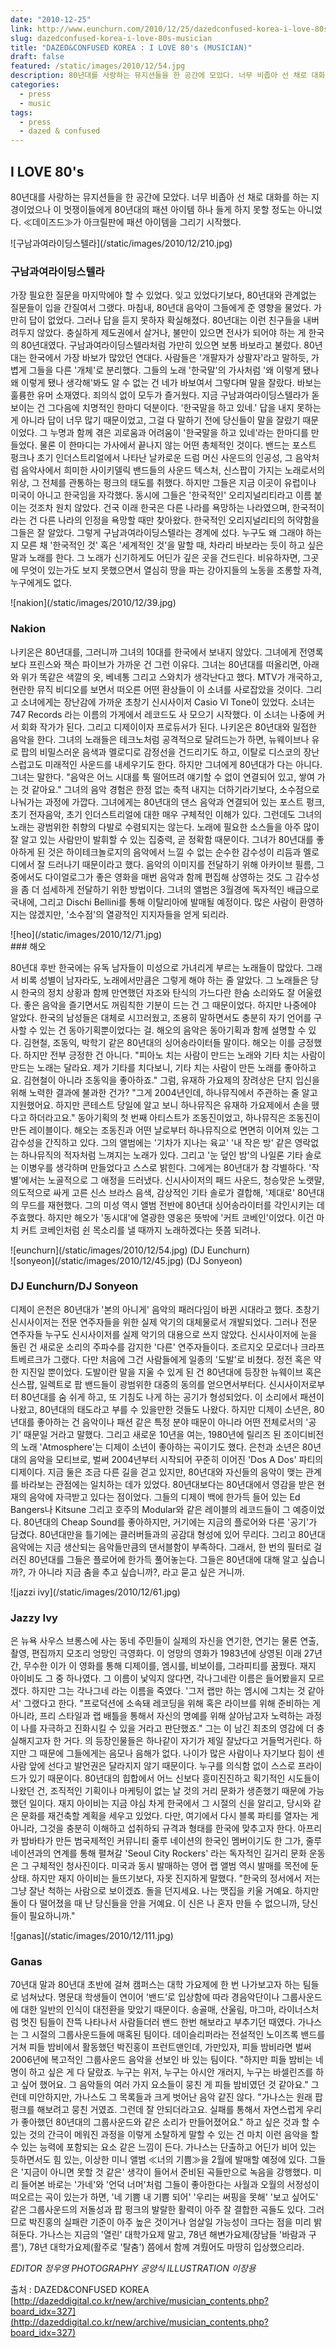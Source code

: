 ```yaml
---
date: "2010-12-25"
link: http://www.eunchurn.com/2010/12/25/dazedconfused-korea-i-love-80s-musician/
slug: dazedconfused-korea-i-love-80s-musician
title: "DAZED&CONFUSED KOREA : I LOVE 80's (MUSICIAN)"
draft: false
featured: /static/images/2010/12/54.jpg
description: 80년대를 사랑하는 뮤지션들을 한 공간에 모았다. 너무 비좁아 선 채로 대화를 하는 지경이었으나 이 멋쟁이들에게 80년대의 패션 아이템 하나 들게 하지 못할 정도는 아니었다. ≪데이즈드≫가 아크릴판에 패션 아이템을 그리기 시작했다.
categories:
  - press
  - music
tags:
  - press
  - dazed & confused
---
```


## I LOVE 80's

80년대를 사랑하는 뮤지션들을 한 공간에 모았다. 너무 비좁아 선 채로 대화를 하는 지경이었으나 이 멋쟁이들에게 80년대의 패션 아이템 하나 들게 하지 못할 정도는 아니었다. ≪데이즈드≫가 아크릴판에 패션 아이템을 그리기 시작했다.

<div className="container flex justify-center">
  ![구남과여라이딩스텔라](/static/images/2010/12/210.jpg)
</div>

### 구남과여라이딩스텔라

가장 필요한 질문을 마지막에야 할 수 있었다. 잊고 있었다기보다, 80년대와 관계없는 질문들이 입을 간질여서 그랬다. 마침내, 80년대 음악이 그들에게 준 영향을 물었다. 가만히 답이 없었다. 그러나 답을 듣지 못하자 확실해졌다. 80년대는 이런 친구들을 내버려두지 않았다. 충실하게 제도권에서 살거나, 불만이 있으면 전사가 되어야 하는 게 한국의 80년대였다. 구남과여라이딩스텔라처럼 가만히 있으면 보통 바보라고 불렀다. 80년대는 한국에서 가장 바보가 많았던 연대다. 사람들은 '개팔자가 상팔자'라고 말하듯, 가볍게 그들을 다른 '개체'로 분리했다. 그들의 노래 '한국말'의 가사처럼 '왜 이렇게 됐나 왜 이렇게 됐나 생각해'봐도 알 수 없는 건 네가 바보여서 그렇다며 말을 잘랐다. 바보는 훌륭한 유머 소재였다. 죄의식 없이 모두가 즐거웠다. 지금 구남과여라이딩스텔라가 돋보이는 건 그다음에 치명적인 한마디 덕분이다. '한국말을 하고 있네.' 답을 내지 못하는 게 아니라 답이 너무 많기 때문이었고, 그걸 다 말하기 전에 당신들이 말을 잘랐기 때문이었다. 그 누명과 함께 겪은 괴로움과 어려움이 '한국말을 하고 있네'라는 한마디를 만들었다. 물론 이 한마디는 가사에서 끝나지 않는 어떤 총체적인 것이다. 밴드는 포스트 펑크나 초기 인더스트리얼에서 나타난 날카로운 드럼 머신 사운드의 인공성, 그 음악처럼 음악사에서 희미한 사이키델릭 밴드들의 사운드 텍스처, 신스팝이 가지는 노래로서의 위상, 그 전체를 관통하는 펑크의 태도를 취했다. 하지만 그들은 지금 이곳이 유럽이나 미국이 아니고 한국임을 자각했다. 동시에 그들은 '한국적인' 오리지널리티라고 이름 붙이는 것조차 원치 않았다. 건국 이래 한국은 다른 나라를 욕망하는 나라였으며, 한국적이라는 건 다른 나라의 인정을 욕망할 때만 찾아왔다. 한국적인 오리지널리티의 허약함을 그들은 잘 알았다. 그렇게 구남과여라이딩스텔라는 경계에 섰다. 누구도 왜 그래야 하는지 모른 채 '한국적인 것' 혹은 '세계적인 것'을 말할 때, 차라리 바보라는 듯이 하고 싶은 말과 노래를 한다. 그 노래가 신기하게도 어딘가 깊은 곳을 건드린다. 비유하자면, 그곳에 무엇이 있는가도 보지 못했으면서 열심히 땅을 파는 강아지들의 노동을 조롱할 자격, 누구에게도 없다.

<div className="container flex justify-center">
![nakion](/static/images/2010/12/39.jpg)
</div>

### Nakion

나키온은 80년대를, 그러니까 그녀의 10대를 한국에서 보내지 않았다. 그녀에게 전영록보다 프린스와 잭슨 파이브가 가까운 건 그런 이유다. 그녀는 80년대를 떠올리면, 아래와 위가 똑같은 색깔의 옷, 베네통 그리고 스와치가 생각난다고 했다. MTV가 개국하고, 현란한 뮤직 비디오를 보면서 떠오른 어떤 환상들이 이 소녀를 사로잡았을 것이다. 그리고 소녀에게는 장난감에 가까운 초창기 신시사이저 Casio Vl Tone이 있었다. 소녀는 747 Records 라는 이름의 가게에서 레코드도 사 모으기 시작했다. 이 소녀는 나중에 커서 회화 작가가 된다. 그리고 디제이이자 프로듀서가 된다. 나키온은 80년대와 밀접한 음악을 한다. 그녀의 노래들은 테크노처럼 공격적으로 달려드는가 하면, 뉴웨이브나 유로 팝의 비밀스러운 음색과 멜로디로 감정선을 건드리기도 하고, 이탈로 디스코의 장난스럽고도 미래적인 사운드를 내세우기도 한다. 하지만 그녀에게 80년대가 다는 아니다. 그녀는 말한다. "음악은 어느 시대를 툭 떨어뜨려 얘기할 수 없이 연결되어 있고, 쌓여 가는 것 같아요." 그녀의 음악 경험은 한정 없는 축적 내지는 더하기라기보다, 소수점으로 나눠가는 과정에 가깝다. 그녀에게는 80년대의 댄스 음악과 연결되어 있는 포스트 펑크, 초기 전자음악, 초기 인더스트리얼에 대한 매우 구체적인 이해가 있다. 그런데도 그녀의 노래는 광범위한 취향의 다발로 수렴되지는 않는다. 노래에 필요한 소스들을 아주 많이 잘 알고 있는 사람만이 발휘할 수 있는 집중력, 곧 정확함 때문이다. 그녀가 80년대를 좋아하게 된 것은 하이테크놀로지의 음악에서 느낄 수 없는 순수한 감수성이 리듬과 멜로디에서 잘 드러나기 때문이라고 했다. 음악의 이미지를 전달하기 위해 아카이브 필름, 그 중에서도 다이얼로그가 좋은 영화을 매번 음악과 함께 편집해 상영하는 것도 그 감수성을 좀 더 섬세하게 전달하기 위한 방법이다. 그녀의 앨범은 3월경에 독자적인 배급으로 국내에, 그리고 Dischi Bellini를 통해 이탈리아에 발매될 예정이다. 많은 사람이 환영하지는 않겠지만, '소수점'의 열광적인 지지자들을 얻게 되리라.

<div className="container flex justify-center">
![heo](/static/images/2010/12/71.jpg)
</div>
### 해오

80년대 후반 한국에는 유독 남자들이 미성으로 가녀리게 부르는 노래들이 많았다. 그래서 비록 성별이 남자라도, 노래에서만큼은 그렇게 해야 하는 줄 알았다. 그 노래들은 당시 한국의 정치 상황과 함께 만연했던 자조와 탄식의 가느다란 한숨 소리와도 잘 어울렸다. 좋은 음악을 즐기면서도 꺼림칙한 기분이 드는 건 그 때문이었다. 하지만 나중에야 알았다. 한국의 남성들은 대체로 시끄러웠고, 조용히 말하면서도 충분히 자기 언어를 구사할 수 있는 건 동아기획뿐이었다는 걸. 해오의 음악은 동아기획과 함께 설명할 수 있다. 김현철, 조동익, 박학기 같은 80년대의 싱어송라이터들 말이다. 해오는 이를 긍정했다. 하지만 전부 긍정한 건 아니다. "피아노 치는 사람이 만드는 노래와 기타 치는 사람이 만드는 노래는 달라요. 제가 기타를 치다보니, 기타 치는 사람이 만든 노래를 좋아하고요. 김현철이 아니라 조동익을 좋아하죠." 그럼, 유재하 가요제의 장려상은 단지 입신을 위해 노력한 결과에 불과한 건가? "그게 2004년인데, 하나뮤직에서 주관하는 줄 알고 지원했어요. 하지만 콘테스트 당일에 알고 보니 하나뮤직은 유재하 가요제에서 손을 뗐다고 하더라고요." 동아기획의 첫 번째 아티스트가 조동진이었고, 하나뮤직은 조동진이 만든 레이블이다. 해오는 조동진과 어떤 날로부터 하나뮤직으로 면면히 이어져 있는 그 감수성을 간직하고 있다. 그의 앨범에는 '기차가 지나는 육교' '내 작은 방' 같은 영락없는 하나뮤직의 적자처럼 느껴지는 노래가 있다. 그리고 '눈 덮인 밤'의 나일론 기타 솔로는 이병우를 생각하며 만들었다고 스스로 밝힌다. 그에게는 80년대가 참 각별하다. '작별'에서는 노골적으로 그 애정을 드러냈다. 신시사이저의 패드 사운드, 청승맞은 노랫말, 의도적으로 싸게 고른 신스 브라스 음색, 감상적인 기타 솔로가 결합해, '제대로' 80년대의 무드를 재현했다. 그의 미성 역시 앨범 전반에 80년대 싱어송라이터를 각인시키는 데 주효했다. 하지만 해오가 '동시대'에 열광한 영웅은 뜻밖에 '커트 코베인'이었다. 이건 마치 커트 코베인처럼 쉰 목소리를 낼 때까지 노래하겠다는 뜻쯤 되려나.

<div className="container flex justify-center">
![eunchurn](/static/images/2010/12/54.jpg)
(DJ Eunchurn)
</div>
<div className="container flex justify-center">
![sonyeon](/static/images/2010/12/45.jpg)
(DJ Sonyeon)
</div>

### DJ Eunchurn/DJ Sonyeon

디제이 은천은 80년대가 '본의 아니게' 음악의 패러다임이 바뀐 시대라고 했다. 초창기 신시사이저는 전문 연주자들을 위한 실제 악기의 대체물로서 개발되었다. 그러나 전문 연주자들 누구도 신시사이저를 실제 악기의 대용으로 쓰지 않았다. 신시사이저에 눈을 돌린 건 새로운 소리의 주파수를 감지한 '다른' 연주자들이다. 조르지오 모로더나 크라프트베르크가 그랬다. 다만 처음에 그건 사람들에게 일종의 '도발'로 비쳤다. 정전 혹은 약한 지진일 뿐이었다. 도발이란 말을 지울 수 있게 된 건 80년대에 등장한 뉴웨이브 혹은 신스팝, 일렉트로 팝 밴드들이 광범위한 대중의 동의를 얻으면서부터다. 신시사이저로부터 80년대를 숨 쉬게 하고, 또 기침도 나게 하는 공기가 형성되었다. 이 소리에서 패션이 나왔고, 80년대의 태도라고 부를 수 있을만한 것들도 나왔다. 하지만 디제이 소년은, 80년대를 좋아하는 건 음악이나 패션 같은 특정 분야 때문이 아니라 어떤 전체로서의 '공기' 때문일 거라고 말했다. 그리고 새로운 10년을 여는, 1980년에 릴리즈 된 조이디비전의 노래 'Atmosphere'는 디제이 소년이 좋아하는 곡이기도 했다. 은천과 소년은 80년대의 음악을 모티브로, 벌써 2004년부터 시작되어 꾸준히 이어진 'Dos A Dos' 파티의 디제이다. 지금 둘은 조금 다른 길을 걷고 있지만, 80년대와 자신들의 음악이 맺는 관계를 바라보는 관점에는 일치하는 데가 있었다. 80년대보다는 80년대에서 영감을 받은 현재의 음악에 자극받고 있다는 점이었다. 그들의 디제이 백에 한가득 들어 있는 Ed Bangers나 Kitsune 그리고 호주의 Modular와 같은 레이블의 레코드들이 그 예증이었다. 80년대의 Cheap Sound를 좋아하지만, 거기에는 지금의 플로어와 다른 '공기'가 담겼다. 80년대만을 틀기에는 클러버들과의 공감대 형성에 있어 무리다. 그리고 80년대 음악에는 지금 생산되는 음악들만큼의 댄서블함이 부족하다. 그래서, 한 번의 필터로 걸러진 80년대를 그들은 플로어에 한가득 풀어놓는다. 그들은 80년대에 대해 알고 싶습니까?, 가 아니라 지금 춤을 추고 싶습니까?, 라고 묻고 싶은 거니까.

<div className="container flex justify-center">
![jazzi ivy](/static/images/2010/12/61.jpg)
</div>

### Jazzy Ivy

은 뉴욕 사우스 브롱스에 사는 동네 주민들이 실제의 자신을 연기한, 연기는 물론 연출, 촬영, 편집까지 모조리 엉망인 극영화다. 이 엉망의 영화가 1983년에 상영된 이래 27년 간, 무수한 이가 이 영화를 통해 디제이를, 엠시를, 비보이를, 그라피티를 꿈꿨다. 재지 아이비도 그 중 하나였다. 그 이름이 낯익지 않다면, 각나그네란 이름은 들어봤을지 모르겠다. 하지만 그는 각나그네 라는 이름을 죽였다. '그저 랩만 하는 엠시에 그치는 것 같아서' 그랬다고 한다. "프로덕션에 소속돼 레코딩을 위해 혹은 라이브를 위해 준비하는 게 아니라, 프리 스타일과 랩 배틀을 통해서 자신의 명예를 위해 살아남고자 노력하는 과정이 나를 자극하고 진화시킬 수 있을 거라고 판단했죠." 그는 이 남긴 최초의 영감에 더 충실해지고자 한 거다. 의 등장인물들은 하나같이 자기가 제일 잘났다고 거들먹거린다. 하지만 그 때문에 그들에게는 음모나 음해가 없다. 나이가 많은 사람이나 자기보다 힘이 센 사람 앞에 선다고 발언권은 달라지지 않기 때문이다. 누구를 의식함 없이 스스로 프라이드가 있기 때문이다. 80년대의 힙합에서 어느 신보다 흥미진진하고 획기적인 시도들이 나왔던 건, 조직적인 기획이나 마케팅이 없는 날 것의 거리 문화가 생존했기 때문에 가능했던 일이다. 재지 아이비는 지금 야심 차게 한국에서 그 시절의 신을 알리고, 당시와 같은 문화를 재건축할 계획을 세우고 있었다. 다만, 여기에서 다시 블록 파티를 열자는 게 아니라, 그것을 충분히 이해하고 섭취하되 규격과 형태를 한국에 맞추고자 한다. 아프리카 밤바타가 만든 범국제적인 커뮤니티 줄루 네이션의 한국인 멤버이기도 한 그가, 줄루 네이션과의 연계를 통해 펼쳐갈 'Seoul City Rockers' 라는 독자적인 길거리 문화 운동은 그 구체적인 청사진이다. 미국과 동시 발매하는 영어 랩 앨범 역시 발매를 목전에 둔 상태. 하지만 재지 아이비는 들뜨기보다, 자못 진지하게 말했다. "한국의 정서에서 저는 그냥 잘난 척하는 사람으로 보이겠죠. 돌을 던지세요. 나는 맷집을 키울 거예요. 하지만 돌이 다 떨어졌을 때 난 당신들을 안을 거예요. 이 신은 나 혼자 만들 수 없으니까, 당신들이 필요하니까."

<div className="container flex justify-center">
![ganas](/static/images/2010/12/111.jpg)
</div>

### Ganas

70년대 말과 80년대 초반에 걸쳐 캠퍼스는 대학 가요제에 한 번 나가보고자 하는 팀들로 넘쳐났다. 명문대 학생들이 연이어 '밴드'로 입상함에 따라 경음악단이나 그룹사운드에 대한 일반의 인식이 대전환을 맞았기 때문이다. 송골매, 산울림, 마그마, 라이너스처럼 멋진 팀들이 잔뜩 나타나서 사람들더러 밴드 한번 해보라고 부추기던 때였다. 가나스는 그 시절의 그룹사운드들에 매혹된 팀이다. 데이슬리퍼라는 전설적인 노이즈록 밴드를 거쳐 피들 밤비에서 활동했던 박진홍이 프런트맨인데, 가만있자, 피들 밤비라면 벌써 2006년에 복고적인 그룹사운드 음악을 선보인 바 있는 팀이다. "하지만 피들 밤비는 네 명이 하고 싶은 게 다 달랐죠. 누구는 위저, 누구는 아시안 개러지, 누구는 바셀린즈를 하고 싶어 했어요. 그 음악들의 여러 가지 요소들이 뭉친 게 피들 밤비였던 것 같아요." 그런데 미안하지만, 가나스도 그 목록들과 크게 벗어난 음악 같진 않다. "가나스는 원래 팝 펑크를 해보려고 뭉친 거였죠. 그런데 잘 안되더라고요. 실패를 통해서 자연스럽게 우리가 좋아했던 80년대의 그룹사운드와 같은 소리가 만들어졌어요." 하고 싶은 것과 할 수 있는 것의 간극이 메워진 과정을 이렇게 소탈하게 말할 수 있는 건 마치 이런 음악을 할 수 있는 능력에 포함되는 요소 같은 느낌이 든다. 가나스는 단출하고 어딘가 비어 있는 듯하면서도 힘 있는, 이상한 미니 앨범 ≪너의 기쁨≫을 2월에 발매할 예정에 있다. 그들은 '지금이 아니면 못할 것 같은' 생각이 들어서 준비된 곡들만으로 녹음을 강행했다. 미리 들어본 바로는 '가네'와 '언덕 너머'처럼 그들이 좋아한다는 사월과 오월의 서정성이 떠오르는 곡이 있는가 하면, '네 기쁨 내 기쁨 되어' '우리는 써핑을 못해' '보고 싶어도' 같은 그룹사운드의 저돌성과 팝 펑크의 발랄한 활력이 아주 잘 결합한 곡들도 있다. 그러므로 박진홍의 실패란 기준이 아주 높은 것이거나 엄살일 가능성이 크다는 점을 미리 밝혀둔다. 가나스는 지금의 '열린' 대학가요제 말고, 78년 해변가요제(장남들 '바람과 구름'), 78년 대학가요제(활주로 '탈춤') 쯤에서 함께 겨뤘어도 마땅히 입상했으리라.

_EDITOR 정우영 PHOTOGRAPHY 공양식 ILLUSTRATION 이장용_

출처 : DAZED&CONFUSED KOREA [http://dazeddigital.co.kr/new/archive/musician_contents.php?board_idx=327](http://dazeddigital.co.kr/new/archive/musician_contents.php?board_idx=327)
